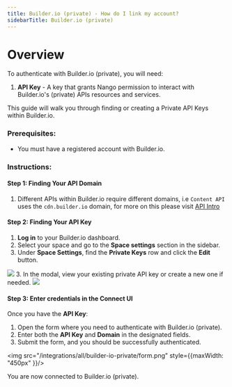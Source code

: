 ```yaml
---
title: Builder.io (private) - How do I link my account?
sidebarTitle: Builder.io (private)
---
```



# Overview

To authenticate with Builder.io (private), you will need:
1. **API Key** - A key that grants Nango permission to interact with  Builder.io's (private) APIs resources and services.

This guide will walk you through finding or creating a Private API Keys within Builder.io.

### Prerequisites:

- You must have a registered account with  Builder.io.

### Instructions:

#### Step 1: Finding Your API Domain
1. Different APIs within Builder.io require different domains, i.e `Content API` uses the `cdn.builder.io` domain, for more on this please visit [API Intro](https://www.builder.io/c/docs/api-intro)


#### Step 2: Finding Your API Key
1. **Log in** to your Builder.io dashboard.
2. Select your space and go to the **Space settings** section in the sidebar. 
3. Under **Space Settings**, find the **Private Keys** row and click the **Edit** button.
<img src="/integrations/all/builder-io-private/builder_io_api_key.png" />
3. In the modal, view your existing private API key or create a new one if needed.

<img src="/integrations/all/builder-io-private/generate_api_key.png" />


#### Step 3: Enter credentials in the Connect UI

Once you have the **API Key**:
1. Open the form where you need to authenticate with Builder.io (private).
2. Enter both the **API Key** and **Domain** in the designated fields.
3. Submit the form, and you should be successfully authenticated.

<img src="/integrations/all/builder-io-private/form.png" style={{maxWidth: "450px" }}/>

You are now connected to Builder.io (private).
